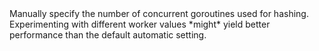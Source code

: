 <ParamField query="--workers" type="number">
  Manually specify the number of concurrent goroutines used for hashing.
  <Tip>
    Experimenting with different worker values *might* yield better performance than the default automatic setting.
  </Tip>
</ParamField>
